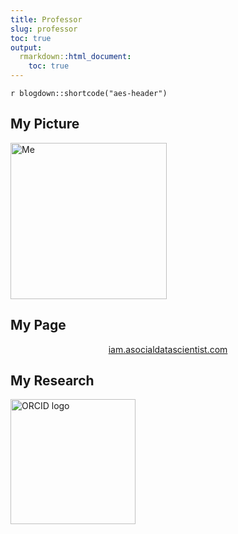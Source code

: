 ```yaml
---
title: Professor
slug: professor
toc: true
output:
  rmarkdown::html_document:
    toc: true
---
```


`r blogdown::shortcode("aes-header")`

## My Picture

<center>
<div style="text-align: left;">
<img src="/img/me.png" alt="Me" style="width: 250px;"/>
</div>
</center>

## My Page

<center>

<a href="https://iam.asocialdatascientist.com" target="_blank">iam.asocialdatascientist.com</a>

</center>

## My Research

 <a href="https://orcid.org/0000-0002-7085-8964" target="_blank">
  <img src="/logos/orcid-logo.png" alt="ORCID logo" style="width:200px;">
</a> 